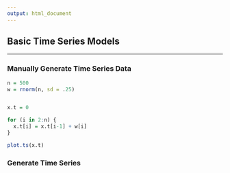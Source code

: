 ```yaml
---
output: html_document
---
```


## **Basic Time Series Models**

---

### Manually Generate Time Series Data

```r

n = 500
w = rnorm(n, sd = .25)


x.t = 0

for (i in 2:n) {
  x.t[i] = x.t[i-1] + w[i]
}

plot.ts(x.t)

```


### Generate Time Series

```r



```
